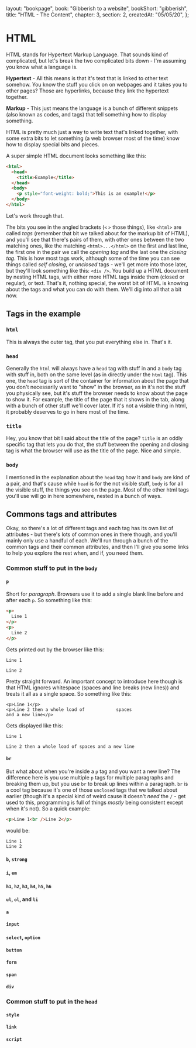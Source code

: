   layout: "bookpage",
  book: "Gibberish to a website",
  bookShort: "gibberish",
  title: "HTML - The Content",
  chapter: 3,
  section: 2,
  createdAt: "05/05/20",
};

# HTML

HTML stands for Hypertext Markup Language. That sounds kind of complicated, but let's break the two complicated bits down - I'm assuming you know what a language is.

**Hypertext** - All this means is that it's text that is linked to other text somehow. You know the stuff you click on on webpages and it takes you to other pages? Those are hyperlinks, because they link the hypertext together.

**Markup** - This just means the language is a bunch of different snippets (also known as codes, and tags) that tell something how to display something.

HTML is pretty much just a way to write text that's linked together, with some extra bits to let something (a web browser most of the time) know how to display special bits and pieces.

A super simple HTML document looks something like this:

```html
<html>
  <head>
    <title>Example</title>
  </head>
  <body>
    <p style="font-weight: bold;">This is an example!</p>
  </body>
</html>
```

Let's work through that.

The bits you see in the angled brackets (`<` `>` those things), like `<html>` are called _tags_ (remember that bit we talked about for the markup bit of HTML), and you'll see that there's pairs of them, with other ones between the two matching ones, like the matching `<html>...</html>` on the first and last line, the first one in the pair we call the _opening tag_ and the last one the _closing tag_. This is how most tags work, although some of the time you can see things called _self closing_, or _unclosed_ tags - we'll get more into those later, but they'll look something like this: `<div />`. You build up a HTML document by nesting HTML tags, with either more HTML tags inside them (closed or regular), or text. That's it, nothing special, the worst bit of HTML is knowing about the tags and what you can do with them. We'll dig into all that a bit now.

## Tags in the example

### `html`

This is always the outer tag, that you put everything else in. That's it.

### `head`

Generally the `html` will always have a `head` tag with stuff in and a `body` tag with stuff in, both on the same level (as in directly under the `html` tag). This one, the `head` tag is sort of the container for information about the page that you don't necessarily want to "show" in the browser, as in it's not the stuff you physically see, but it's stuff the browser needs to know about the page to show it. For example, the title of the page that it shows in the tab, along with a bunch of other stuff we'll cover later. If it's not a visible thing in html, it probably deserves to go in here most of the time.

### `title`

Hey, you know that bit I said about the title of the page? `title` is an oddly specific tag that lets you do that, the stuff between the opening and closing tag is what the browser will use as the title of the page. Nice and simple.

### `body`

I mentioned in the explanation about the `head` tag how it and `body` are kind of a pair, and that's cause while `head` is for the not visible stuff, `body` is for all the visible stuff, the things you see on the page. Most of the other html tags you'll use will go in here somewhere, nested in a bunch of ways.

## Commons tags and attributes

Okay, so there's a lot of different tags and each tag has its own list of attributes - but there's lots of common ones in there though, and you'll mainly only use a handful of each. We'll run through a bunch of the common tags and their common attributes, and then I'll give you some links to help you explore the rest when, and if, you need them.

### Common stuff to put in the `body`

#### `p`

Short for _paragraph_. Browsers use it to add a single blank line before and after each `p`. So something like this:

```html
<p>
  Line 1
</p>
<p>
  Line 2
</p>
```

Gets printed out by the browser like this:

```
Line 1

Line 2
```

Pretty straight forward. An important concept to introduce here though is that HTML ignores whitespace (spaces and line breaks (new lines)) and treats it all as a single space. So something like this:

```
<p>Line 1</p>
<p>Line 2 then a whole load of            spaces
and a new line</p>
```

Gets displayed like this:

```
Line 1

Line 2 then a whole load of spaces and a new line
```

#### `br`

But what about when you're inside a `p` tag and you want a new line? The difference here is you use multiple `p` tags for multiple paragraphs and breaking them up, but you use `br` to break up lines within a paragraph. `br` is a cool tag because it's one of those `unclosed` tags that we talked about earlier (though it's a special kind of weird cause it doesn't _need_ the `/` - get used to this, programming is full of things _mostly_ being consistent except when it's not). So a quick example:

```html
<p>Line 1<br />Line 2</p>
```

would be:

```
Line 1
Line 2
```

#### `b`, `strong`

#### `i`, `em`

#### `h1`, `h2`, `h3`, `h4`, `h5`, `h6`

#### `ul`, `ol`, and `li`

#### `a`

#### `input`

#### `select`, `option`

#### `button`

#### `form`

#### `span`

#### `div`

### Common stuff to put in the `head`

#### `style`

#### `link`

#### `script`
